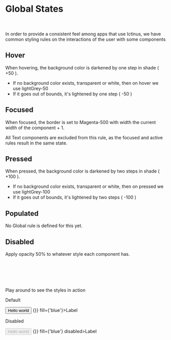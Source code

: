 
<Meta title="Guide/Global states" />

# Global States<br/><br/>

In order to provide a consistent feel among apps that use Ictinus, we have common styling rules on the interactions of the user with some components

## Hover

When hovering, the background color is darkened by one step in shade ( +50 ).


- If no background color exists, transparent or white, then on hover we use lightGrey-50
- If it goes out of bounds, it's lightened by one step ( -50 )


## Focused

When focused, the border is set to Magenta-500 with width the current width of the component + 1.

All Text components are excluded from this rule, as the focused and active rules result in the same state.

## Pressed

When pressed, the background color is darkened by two steps in shade ( +100 ).


- If no background color exists, transparent or white, then on pressed we use lightGrey-100
- If it goes out of bounds, it's lightened by two steps ( -100 )

## Populated

No Global rule is defined for this yet.


## Disabled

Apply opacity 50% to whatever style each component has.




<br/><br/><br/><br/>

Play around to see the styles in action

Default

<ThemeWrapper>
    <Stack>
        <Button size={'lg'} dataTestId={'size-lg'}>Hello world</Button>
        <Chip styleType={'interactive'} onClear={() => {}} fill={'blue'}>Label</Chip>
        <TextField label={'Label'} size={'md'} styleType={'elevated'} />
        <Filter
          styleType="filled"
          defaultValue={{ value: 'ice cream', label: 'Ice cream' }}
          items={[{ value: 'chocolate', label: 'Chocolate' }, { value: 'banana', label: 'Banana' }]}
          label={'Label'}
        />
    </Stack>
</ThemeWrapper>

Disabled

<ThemeWrapper>
    <Stack>
        <Button size={'lg'} dataTestId={'size-lg'} disabled>Hello world</Button>
        <Chip styleType={'interactive'} onClear={() => {}} fill={'blue'} disabled>Label</Chip>
        <TextField label={'Label'} size={'md'} styleType={'elevated'} disabled />
        <Filter
          styleType="filled"
          disabled
          defaultValue={{ value: 'ice cream', label: 'Ice cream' }}
          items={[{ value: 'chocolate', label: 'Chocolate' }, { value: 'banana', label: 'Banana' }]}
          label={'Label'}
        />
    </Stack>
</ThemeWrapper>
